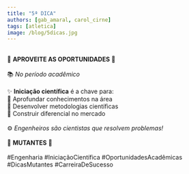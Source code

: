 ```yaml
---
title: "5ª DICA"
authors: [gab_amaral, carol_cirne]
tags: [atletica]
image: /blog/5dicas.jpg
---
```

⠀⠀⠀⠀⠀⠀⠀⠀⠀  
🎯  **APROVEITE AS OPORTUNIDADES**  🎯  
⠀⠀⠀⠀⠀⠀⠀⠀⠀  
📚 *No período acadêmico*  
⠀⠀⠀⠀⠀⠀⠀⠀⠀  
✨ **Iniciação científica** é a chave para:  
🔬 Aprofundar conhecimentos na área  
🧠 Desenvolver metodologias científicas  
💼 Construir diferencial no mercado  
⠀⠀⠀⠀⠀⠀⠀⠀⠀  
⚙️ *Engenheiros são cientistas que resolvem problemas!*  
⠀⠀⠀⠀⠀⠀⠀⠀⠀  
🚀 **MUTANTES** 🚀  
⠀⠀⠀⠀⠀⠀⠀⠀⠀  
#Engenharia #IniciaçãoCientífica #OportunidadesAcadêmicas #DicasMutantes #CarreiraDeSucesso